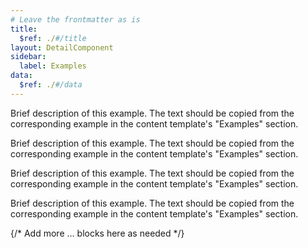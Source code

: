 ```yaml
---
# Leave the frontmatter as is
title:
  $ref: ./#/title
layout: DetailComponent
sidebar:
  label: Examples
data:
  $ref: ./#/data
---
```


<LivePreviewControls>

<LivePreview componentName="example-container" exampleName="Neutral" >

Brief description of this example. The text should be copied from the
corresponding example in the content template's "Examples" section.

</LivePreview>

<LivePreview componentName="example-container" exampleName="DoAndDont" >

Brief description of this example. The text should be copied from the
corresponding example in the content template's "Examples" section.

</LivePreview>

<LivePreview componentName="example-container" exampleName="WithImage" >

Brief description of this example. The text should be copied from the
corresponding example in the content template's "Examples" section.

</LivePreview>

<LivePreview componentName="example-container" exampleName="KitchenSink" >

Brief description of this example. The text should be copied from the
corresponding example in the content template's "Examples" section.

</LivePreview>

{/* Add more <LivePreview>...</LivePreview> blocks here as needed */}

</LivePreviewControls>
